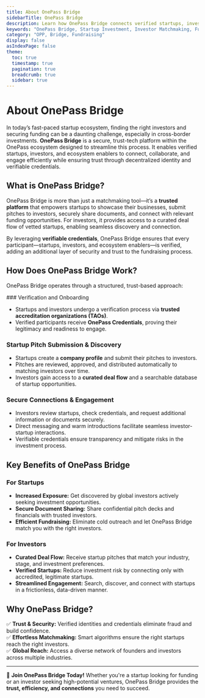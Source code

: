 ```yaml
---
title: About OnePass Bridge
sidebarTitle: OnePass Bridge
description: Learn how OnePass Bridge connects verified startups, investors, and ecosystem enablers in a secure and efficient way.
keywords: "OnePass Bridge, Startup Investment, Investor Matchmaking, Fundraising, Verifiable Credentials"
category: "OPP, Bridge, Fundraising"
display: false
asIndexPage: false
theme:
  toc: true
  timestamp: true
  pagination: true
  breadcrumb: true
  sidebar: true
---
```



# About OnePass Bridge

In today’s fast-paced startup ecosystem, finding the right investors and securing funding can be a daunting challenge, especially in cross-border investments. **OnePass Bridge** is a secure, trust-tech platform within the OnePass ecosystem designed to streamline this process. It enables verified startups, investors, and ecosystem enablers to connect, collaborate, and engage efficiently while ensuring trust through decentralized identity and verifiable credentials.

## What is OnePass Bridge?

OnePass Bridge is more than just a matchmaking tool—it’s a **trusted platform** that empowers startups to showcase their businesses, submit pitches to investors, securely share documents, and connect with relevant funding opportunities. For investors, it provides access to a curated deal flow of vetted startups, enabling seamless discovery and connection.

By leveraging **verifiable credentials**, OnePass Bridge ensures that every participant—startups, investors, and ecosystem enablers—is verified, adding an additional layer of security and trust to the fundraising process.

## How Does OnePass Bridge Work?

OnePass Bridge operates through a structured, trust-based approach:

<Steps>
### Verification and Onboarding

- Startups and investors undergo a verification process via **trusted accreditation organizations (TAOs)**.
- Verified participants receive **OnePass Credentials**, proving their legitimacy and readiness to engage.

### Startup Pitch Submission & Discovery

- Startups create a **company profile** and submit their pitches to investors.
- Pitches are reviewed, approved, and distributed automatically to matching investors over time.
- Investors gain access to a **curated deal flow** and a searchable database of startup opportunities.

### Secure Connections & Engagement

- Investors review startups, check credentials, and request additional information or documents securely.
- Direct messaging and warm introductions facilitate seamless investor-startup interactions.
- Verifiable credentials ensure transparency and mitigate risks in the investment process.

</Steps>

## Key Benefits of OnePass Bridge

### For Startups

- **Increased Exposure:** Get discovered by global investors actively seeking investment opportunities.
- **Secure Document Sharing:** Share confidential pitch decks and financials with trusted investors.
- **Efficient Fundraising:** Eliminate cold outreach and let OnePass Bridge match you with the right investors.

### For Investors

- **Curated Deal Flow:** Receive startup pitches that match your industry, stage, and investment preferences.
- **Verified Startups:** Reduce investment risk by connecting only with accredited, legitimate startups.
- **Streamlined Engagement:** Search, discover, and connect with startups in a frictionless, data-driven manner.

## Why OnePass Bridge?

✅ **Trust & Security:** Verified identities and credentials eliminate fraud and build confidence.  
✅ **Effortless Matchmaking:** Smart algorithms ensure the right startups reach the right investors.  
✅ **Global Reach:** Access a diverse network of founders and investors across multiple industries.  

---

🚀 **Join OnePass Bridge Today!** Whether you're a startup looking for funding or an investor seeking high-potential ventures, OnePass Bridge provides the **trust, efficiency, and connections** you need to succeed.
